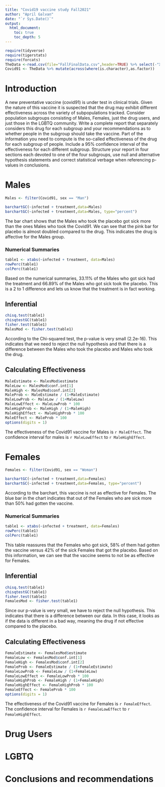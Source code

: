 ```yaml
---
title: "Covid19 vaccine study Fall2021"
author: "April Galvan"
date: "`r Sys.Date()`"
output: 
  html_document:
    toc: true
    toc_depth: 5
---
```



```r
require(tidyverse)
require(tigerstats)
require(forcats)
TheData <-read.csv(file="FallFinalData.csv",header=TRUE) %>% select(-"X.1", -"X")
Covid91 <- TheData %>% mutate(across(where(is.character),as.factor)) 
```

# Introduction

A new  preventative vaccine (covid91) is under test in clinical trials. Given the nature of this vaccine it is suspected that the drug may exhibit different effectiveness across the variety of subpopulations tracked. Consider population subgroups consisting of Males, Females, just the drug users, and just those in the LGBTQ community. Write a complete report that separately considers this drug for each subgroup and your recommendations as to whether people in the subgroup should take the vaccine. Part of the information you need to compute is the so-called effectiveness of the drug for each subgroup of people. Include a 95% confidence interval of the effectiveness for each different subgroup. Structure your report in four sections each devoted to one of the four subgroups, use null and alternative hypothesis statements and correct statistical verbage when referencing p-values in conclusions.

# Males

```r
Males <- filter(Covid91, sex == "Man")
```

```r
barchartGC(~infected + treatment,data=Males)
barchartGC(~infected + treatment,data=Males, type="percent")

```

The bar chart shows that the Males who took the placebo got sick more than the ones Males who took the Covid91. We can see that the pink bar for placebo is almost doubled compared to the drug. This indicates the drug is affective for the Males group.

### Numerical Summaries
```r
table1 <- xtabs(~infected + treatment, data=Males)
rowPerc(table1)
colPerc(table1)
```
Based on the numerical summaries, 33.11% of the Males who got sick had the treatment and 66.89% of the Males who got sick took the placebo. This is a 2 to 1 difference and lets us know that the treatment is in fact working.

## Inferential  

```r
chisq.test(table1)
chisqtestGC(table1)
fisher.test(table1)
MalesMod <- fisher.test(table1)
```

According to the Chi-squared test, the p-value is very small (2.2e-16). This indicates that we need to reject the null hypothesis and that there is a difference between the Males who took the placebo and Males who took the drug.

## Calculating Effectiveness
```r
MaleEstimate <- MalesMod$estimate
MaleLow <- MalesMod$conf.int[1]
MaleHigh <- MalesMod$conf.int[2]
MaleProb <- MaleEstimate / (1+MaleEstimate)
MaleLowProb <- MaleLow / (1+MaleLow)
MaleLowEffect <- MaleLowProb * 100
MaleHighProb <- MaleHigh / (1+MaleHigh)
MaleHighEffect <- MaleHighProb * 100
MaleEffect <- MaleProb * 100
options(digits = 1)
```

The effectiveness of the Covid91 vaccine for Males is `r MaleEffect`. The confidence interval for males is `r MaleLowEffect` to `r MaleHighEffect`.

# Females

```r
Females <- filter(Covid91, sex == "Woman")
```

```r
barchartGC(~infected + treatment,data=Females)
barchartGC(~infected + treatment,data=Females, type="percent")

```

According to the barchart, this vaccine is not as effective for Females. The blue bar in the chart indicates that out of the Females who are sick more than 50% had gotten the vaccine. 

### Numerical Summaries
```r
table1 <- xtabs(~infected + treatment, data=Females)
rowPerc(table1)
colPerc(table1)
```

This table reassures that the Females who got sick, 58% of them had gotten the vaccine versus 42% of the sick Females that got the placebo. Based on this information, we can see that the vaccine seems to not be as effective for Females.

## Inferential  
```r
chisq.test(table1)
chisqtestGC(table1)
fisher.test(table1)
FemalesMod <- fisher.test(table1)
```

Since our p-value is very small, we have to reject the null hypothesis. This indicates that there is a difference between our data. In this case, it looks as if the data is different in a bad way, meaning the drug if not effective compared to the placebo.

## Calculating Effectiveness

```r
FemaleEstimate <- FemalesMod$estimate
FemaleLow <- FemalesMod$conf.int[1]
FemaleHigh <- FemalesMod$conf.int[2]
FemaleProb <- FemaleEstimate / (1+FemaleEstimate)
FemaleLowProb <- FemaleLow / (1+FemaleLow)
FemaleLowEffect <- FemaleLowProb * 100
FemaleHighProb <- FemaleHigh / (1+FemaleHigh)
FemaleHighEffect <- FemaleHighProb * 100
FemaleEffect <- FemaleProb * 100
options(digits = 1)
```

The effectiveness of the Covid91 vaccine for Females is `r FemaleEffect`. The confidence interval for Females is `r FemaleLowEffect` to `r FemaleHighEffect`.

# Drug Users

# LGBTQ

# Conclusions and recommendations

